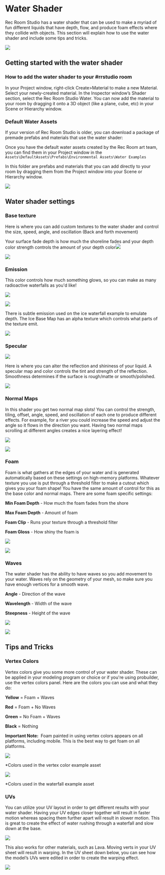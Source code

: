 # Water Shader

Rec Room Studio has a water shader that can be used to make a myriad of fun different liquids that have depth, flow, and produce foam effects where they collide with objects. This section will explain how to use the water shader and include some tips and tricks.

![](Waterfall.gif)


## Getting started with the water shader

### How to add the water shader to your #rrstudio room

In your Project window, right-click Create>Material to make a new Material. Select your newly-created material. In the Inspector window’s Shader section, select the Rec Room Studio Water. You can now add the material to your room by dragging it onto a 3D object (like a plane, cube, etc) in your Scene or Hierarchy window.


### Default Water Assets

If your version of Rec Room Studio is older, you can download a package of premade prefabs and materials that use the water shader:

<ButtonLinkdownload link="/Water_Shader_Example_Assets.unitypackage" title="Press here to download" filename="Water_Shader_Example_Assets.unitypackage" target="_blank" rel="noreferrer"/>


Once you have the default water assets created by the Rec Room art team, you can find them in your Project window in the `Assets\DefaultAssets\Prefabs\Environmental Assets\Water Examples`

In this folder are prefabs and materials that you can add directly to your room by dragging them from the Project window into your Scene or Hierarchy window.

![](waterexample.png)


## Water shader settings

### <a name="SurfaceInputs"> </a> Base texture

Here is where you can add custom textures to the water shader and control the size, speed, angle, and oscillation (Back and forth movement)

Your surface fade depth is how much the shoreline fades and your depth color strength controls the amount of your depth color![](surfaceinputs.png)

![](surfacecolorstrength.gif)


### Emission

This color controls how much something glows, so you can make as many radioactive waterfalls as you'd like! 

![](emissionmap.png)

![](Color.gif)

There is subtle emission used on the ice waterfall example to emulate depth. The Ice Base Map has an alpha texture which controls what parts of the texture emit. 

![](waterfallexample.png)


### Specular

![](Specular.png)

Here is where you can alter the reflection and shininess of your liquid. A specular map and color controls the tint and strength of the reflection. Smoothness determines if the surface is rough/matte or smooth/polished.

![](Specularmap.gif)


### <a name="Normals2"> </a> <a name="Normals1"> </a>  Normal Maps


In this shader you get two normal map slots! You can control the strength, tiling, offset, angle, speed, and oscillation of each one to produce different effects. For example, for a river you could increase the speed and adjust the angle so it flows in the direction you want. Having two normal maps scrolling at different angles creates a nice layering effect!

![](NormalMap.png)

![](Normalmap.gif)

<a name="Foam"> </a>

### Foam

Foam is what gathers at the edges of your water and is generated automatically based on these settings on high-memory platforms. Whatever texture you use is put through a threshold filter to make a cutout which gives you your foam shape! You have the same amount of control for this as the base color and normal maps. There are some foam specific settings:

**Min Foam Depth** - How much the foam fades from the shore

**Max Foam Depth** - Amount of foam

**Foam Clip** - Runs your texture through a threshold filter

**Foam Gloss** - How shiny the foam is

![](foam.png)

![](foamdepth.gif)

<a name="Waves"> </a>

### Waves

The water shader has the ability to have waves so you add movement to your water. Waves rely on the geometry of your mesh, so make sure you have enough vertices for a smooth wave. 

**Angle** - Direction of the wave

**Wavelength** - Width of the wave

**Steepness** - Height of the wave

![](wave.png)

![](Wave.gif)


## Tips and Tricks

### Vertex Colors

Vertex colors give you some more control of your water shader. These can be applied in your modeling program or choice or if you're using probuilder, use the vertex colors panel. Here are the colors you can use and what they do:

**Yellow** = Foam + Waves

**Red** = Foam + No Waves

**Green** = No Foam + Waves

**Black** = Nothing

**Important Note:**  Foam painted in using vertex colors appears on all platforms, including mobile. This is the best way to get foam on all platforms.

![](vertexcolors.gif)

\*Colors used in the vertex color example asset

![](vortexcolors.png)

\*Colors used in the waterfall example asset


### UVs

You can utilize your UV layout in order to get different results with your water shader. Having your UV edges closer together will result in faster motion whereas spacing them further apart will result in slower motion. This is great to create the effect of water rushing through a waterfall and slow down at the base.

![](uv.gif)

This also works for other materials, such as Lava. Moving verts in your UV sheet will result in warping. In the UV sheet down below, you can see how the model’s UVs were edited in order to create the warping effect.

![](uvlava.gif)
